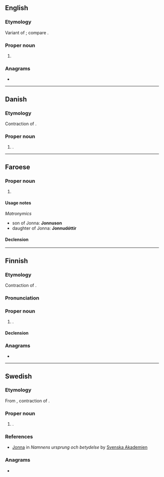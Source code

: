 ==English==

===Etymology===
Variant of {{m|en|Johnna}}; compare {{m|en|Jon}}.

===Proper noun===
{{en-proper noun}}

# {{given name|en|female}}

===Anagrams===
* {{anagrams|en|a=ajnno|Jo-Ann|JoAnn|Joann}}

----

==Danish==

===Etymology===
Contraction of {{m|da|Johanna}}.

===Proper noun===
{{head|da|proper noun|g=c}}

# {{given name|da|female}}.

----

==Faroese==

===Proper noun===
{{head|fo|proper noun|g=f}}

# {{given name|fo|female}}

====Usage notes====
''Matronymics''
* son of Jonna: '''Jonnuson'''
* daughter of Jonna: '''Jonnudóttir'''

====Declension====
{{fo-decl-proper-noun-s-indef|Jonna|Jonnu|Jonnu|Jonnu}}

----

==Finnish==

===Etymology===
Contraction of {{m|fi|Johanna}}.

===Pronunciation===
{{fi-pronunciation}}

===Proper noun===
{{fi-proper noun}}

# {{given name|fi|female}}.

====Declension====
{{fi-decl-koira|Jonn|||a}}

===Anagrams===
* {{anagrams|fi|a=ajnno|janon|nojan}}

----

==Swedish==

===Etymology===
From {{bor|sv|da|Jonna}}, contraction of {{m|sv|Johanna}}.
{{wikipedia|lang=sv}}

===Proper noun===
{{sv-proper noun|c}}

# {{given name|sv|female}}.

===References===
* [https://www.svenskaakademien.se/svenska-akademien/almanackan/namnens-ursprung-och-betydelse Jonna] in ''Namnens ursprung och betydelse'' by [[w:Svenska Akademien|Svenska Akademien]]

===Anagrams===
* {{anagrams|sv|a=ajnno|nojan}}